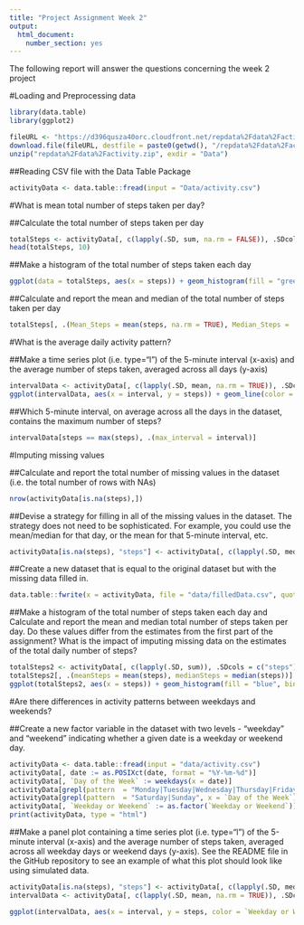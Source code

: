 ---
title: "Project Assignment Week 2"
output:
  html_document:
    number_section: yes
---
The following report will answer the questions concerning the week 2 project

#Loading and Preprocessing data

```{r}

library(data.table)
library(ggplot2)

fileURL <- "https://d396qusza40orc.cloudfront.net/repdata%2Fdata%2Factivity.zip"
download.file(fileURL, destfile = paste0(getwd(), "/repdata%2Fdata%2Factivity.zip"), method = "curl")
unzip("repdata%2Fdata%2Factivity.zip", exdir = "Data")
```

##Reading CSV file with the Data Table Package

```{r}
activityData <- data.table::fread(input = "Data/activity.csv")
```

#What is mean total number of steps taken per day?            

##Calculate the total number of steps taken per day

```{r}
totalSteps <- activityData[, c(lapply(.SD, sum, na.rm = FALSE)), .SDcols = c("steps"), by = .(date)]
head(totalSteps, 10)
```
   
##Make a histogram of the total number of steps taken each day

```{r}
ggplot(data = totalSteps, aes(x = steps)) + geom_histogram(fill = "green", binwidth = 1000) + labs(x = "Steps", y = "Frequency", title = "Daily Steps")
```

##Calculate and report the mean and median of the total number of steps taken per day

```{r}
totalSteps[, .(Mean_Steps = mean(steps, na.rm = TRUE), Median_Steps =  median(steps, na.rm = TRUE))]
```

#What is the average daily activity pattern?

##Make a time series plot (i.e. \color{red}{\verb|type = "l"|}type="l") of the 5-minute interval (x-axis) and the average number of steps taken, averaged across all days (y-axis)

```{r}
intervalData <- activityData[, c(lapply(.SD, mean, na.rm = TRUE)), .SDcols = c("steps"), by = .(interval)]
ggplot(intervalData, aes(x = interval, y = steps)) + geom_line(color = "red", size = 1) + labs(xlab = "Interval", ylab = "Average Steps per Day", title = "Average Daily Activity Pattern")
```

##Which 5-minute interval, on average across all the days in the dataset, contains the maximum number of steps?

```{r}
intervalData[steps == max(steps), .(max_interval = interval)]
```

#Imputing missing values

##Calculate and report the total number of missing values in the dataset (i.e. the total number of rows with \color{red}{\verb|NA|}NAs)

```{r}
nrow(activityData[is.na(steps),])
```

##Devise a strategy for filling in all of the missing values in the dataset. The strategy does not need to be sophisticated. For example, you could use the mean/median for that day, or the mean for that 5-minute interval, etc.

```{r}
activityData[is.na(steps), "steps"] <- activityData[, c(lapply(.SD, median, na.rm = TRUE)), .SDcols = c("steps")]
```
   
##Create a new dataset that is equal to the original dataset but with the missing data filled in.

```{r}
data.table::fwrite(x = activityData, file = "data/filledData.csv", quote = FALSE)
```

##Make a histogram of the total number of steps taken each day and Calculate and report the mean and median total number of steps taken per day. Do these values differ from the estimates from the first part of the assignment? What is the impact of imputing missing data on the estimates of the total daily number of steps?

```{r}
totalSteps2 <- activityData[, c(lapply(.SD, sum)), .SDcols = c("steps"), by = .(date)]
totalSteps2[, .(meanSteps = mean(steps), medianSteps = median(steps))]
ggplot(totalSteps2, aes(x = steps)) + geom_histogram(fill = "blue", binwidth = 1000) + labs(title = "Daily Steps", xlab = "Steps", ylab = "Frequency")
```
#Are there differences in activity patterns between weekdays and weekends?

##Create a new factor variable in the dataset with two levels - "weekday" and "weekend" indicating whether a given date is a weekday or weekend day.

```{r}
activityData <- data.table::fread(input = "data/activity.csv")
activityData[, date := as.POSIXct(date, format = "%Y-%m-%d")]
activityData[, `Day of the Week` := weekdays(x = date)]
activityData[grepl(pattern  = "Monday|Tuesday|Wednesday|Thursday|Friday", x = `Day of the Week`), "Weekday or Weekend"] <- "Weekday"
activityData[grepl(pattern  = "Saturday|Sunday", x = `Day of the Week`), "Weekday or Weekend"] <- "Weekend"
activityData[, `Weekday or Weekend` := as.factor(`Weekday or Weekend`)]
print(activityData, type = "html")
```

##Make a panel plot containing a time series plot (i.e. \color{red}{\verb|type = "l"|}type="l") of the 5-minute interval (x-axis) and the average number of steps taken, averaged across all weekday days or weekend days (y-axis). See the README file in the GitHub repository to see an example of what this plot should look like using simulated data.

```{r}
activityData[is.na(steps), "steps"] <- activityData[, c(lapply(.SD, median, na.rm = TRUE)), .SDcols = c("steps")]
intervalData <- activityData[, c(lapply(.SD, mean, na.rm = TRUE)), .SDcols = c("steps"), by = .(interval, `Weekday or Weekend`)]

ggplot(intervalData, aes(x = interval, y = steps, color = `Weekday or Weekend`)) + geom_line() + labs(title = "Average Daily Steps by day of the Week", xlab = "Interval", ylab = "Frequency") + facet_wrap(~`Weekday or Weekend`, ncol = 1, nrow = 2)
```

